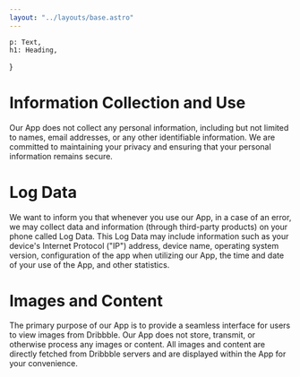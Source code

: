 ```yaml
---
layout: "../layouts/base.astro"
---
```



    p: Text,
    h1: Heading,
}


<Legal lastModified="2024-01-10">

# Information Collection and Use

Our App does not collect any personal information, including but not limited to names, email addresses, or any other identifiable information. We are committed to maintaining your privacy and ensuring that your personal information remains secure.

# Log Data

We want to inform you that whenever you use our App, in a case of an error, we may collect data and information (through third-party products) on your phone called Log Data. 
This Log Data may include information such as your device's Internet Protocol ("IP") address, device name, operating system version, configuration of the app when utilizing our App, the time and date of your use of the App, and other statistics.

# Images and Content

The primary purpose of our App is to provide a seamless interface for users to view images from Dribbble. 
Our App does not store, transmit, or otherwise process any images or content. All images and content are directly fetched from Dribbble servers and are displayed within the App for your convenience.


</Legal>